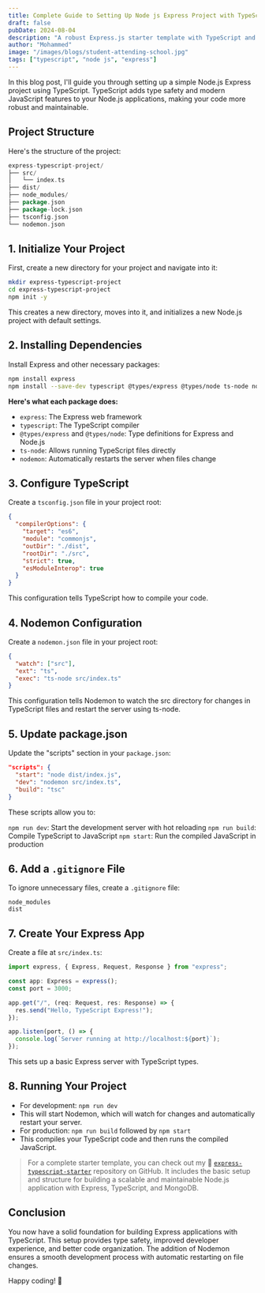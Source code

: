 ```yaml
---
title: Complete Guide to Setting Up Node js Express Project with TypeScript
draft: false
pubDate: 2024-08-04
description: "A robust Express.js starter template with TypeScript and MongoDB integration. Jumpstart your Node.js projects with a pre-configured setup, best practices, and essential features for building scalable web applications."
author: "Mohammed"
image: "/images/blogs/student-attending-school.jpg"
tags: ["typescript", "node js", "express"]
---
```


In this blog post, I'll guide you through setting up a simple Node.js Express project using TypeScript. TypeScript adds type safety and modern JavaScript features to your Node.js applications, making your code more robust and maintainable.

## Project Structure

Here's the structure of the project:

```go
express-typescript-project/
├── src/
│   └── index.ts
├── dist/
├── node_modules/
├── package.json
├── package-lock.json
├── tsconfig.json
└── nodemon.json
```

## 1. Initialize Your Project

First, create a new directory for your project and navigate into it:

```bash
mkdir express-typescript-project
cd express-typescript-project
npm init -y
```

This creates a new directory, moves into it, and initializes a new Node.js project with default settings.

## 2. Installing Dependencies

Install Express and other necessary packages:

```bash
npm install express
npm install --save-dev typescript @types/express @types/node ts-node nodemon
```

**Here's what each package does:**

- `express`: The Express web framework
- `typescript`: The TypeScript compiler
- `@types/express` and `@types/node`: Type definitions for Express and Node.js
- `ts-node`: Allows running TypeScript files directly
- `nodemon`: Automatically restarts the server when files change

## 3. Configure TypeScript

Create a `tsconfig.json` file in your project root:

```json
{
  "compilerOptions": {
    "target": "es6",
    "module": "commonjs",
    "outDir": "./dist",
    "rootDir": "./src",
    "strict": true,
    "esModuleInterop": true
  }
}
```

This configuration tells TypeScript how to compile your code.

## 4. Nodemon Configuration

Create a `nodemon.json` file in your project root:

```json
{
  "watch": ["src"],
  "ext": "ts",
  "exec": "ts-node src/index.ts"
}
```

This configuration tells Nodemon to watch the src directory for changes in TypeScript files and restart the server using ts-node.

## 5. Update package.json

Update the "scripts" section in your `package.json`:

```json
"scripts": {
  "start": "node dist/index.js",
  "dev": "nodemon src/index.ts",
  "build": "tsc"
}
```

These scripts allow you to:

`npm run dev`: Start the development server with hot reloading
`npm run build`: Compile TypeScript to JavaScript
`npm start`: Run the compiled JavaScript in production

## 6. Add a `.gitignore` File

To ignore unnecessary files, create a `.gitignore` file:

```gitignore
node_modules
dist
```

## 7. Create Your Express App

Create a file at `src/index.ts`:

```ts title="src/indexedDB.ts"
import express, { Express, Request, Response } from "express";

const app: Express = express();
const port = 3000;

app.get("/", (req: Request, res: Response) => {
  res.send("Hello, TypeScript Express!");
});

app.listen(port, () => {
  console.log(`Server running at http://localhost:${port}`);
});
```

This sets up a basic Express server with TypeScript types.

## 8. Running Your Project

- For development: `npm run dev`
- This will start Nodemon, which will watch for changes and automatically restart your server.
- For production: `npm run build` followed by `npm start`
- This compiles your TypeScript code and then runs the compiled JavaScript.

> For a complete starter template, you can check out my 📁 [`express-typescript-starter`](https://github.com/mhdZhHan/express-typescript-starter) repository on GitHub. It includes the basic setup and structure for building a scalable and maintainable Node.js application with Express, TypeScript, and MongoDB.

## Conclusion

You now have a solid foundation for building Express applications with TypeScript. This setup provides type safety, improved developer experience, and better code organization. The addition of Nodemon ensures a smooth development process with automatic restarting on file changes.

Happy coding! 🚀

